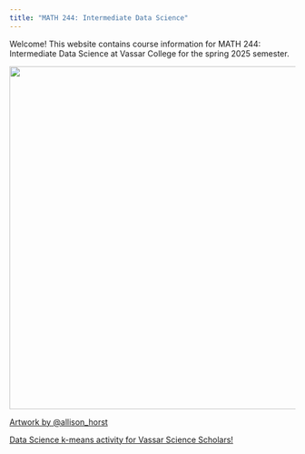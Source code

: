 ```yaml
---
title: "MATH 244: Intermediate Data Science"
---
```


Welcome! This website contains course information for MATH 244: Intermediate Data Science at Vassar College for the spring 2025 semester.

![](hedgehog.png){fig-align="center" width="603"}

[Artwork by \@allison_horst](https://twitter.com/allison_horst)

[Data Science k-means activity for Vassar Science Scholars!](https://drive.google.com/drive/folders/12tGNfoFFs1yFPPEsV0tCRx4uX1s9bR-u?usp=drive_link)
